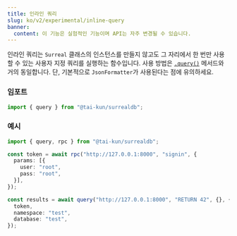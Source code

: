 ```yaml
---
title: 인라인 쿼리
slug: ko/v2/experimental/inline-query
banner:
  content: 이 기능은 실험적인 기능이며 API는 자주 변경될 수 있습니다.
---
```


인라인 쿼리는 `Surreal` 클래스의 인스턴스를 만들지 않고도 그 자리에서 한 번만 사용할 수 있는 사용자 지정 쿼리를 실행하는 함수입니다. 사용 방법은 [`.query()`](/v2/guides/querying#query) 메서드와 거의 동일합니다. 단, 기본적으로 `JsonFormatter`가 사용된다는 점에 유의하세요.

### 임포트

```ts
import { query } from "@tai-kun/surrealdb";
```

### 예시

```ts
import { query, rpc } from "@tai-kun/surrealdb";

const token = await rpc("http://127.0.0.1:8000", "signin", {
  params: [{
    user: "root",
    pass: "root",
  }],
});

const results = await query("http://127.0.0.1:8000", "RETURN 42", {}, {
  token,
  namespace: "test",
  database: "test",
});
```
